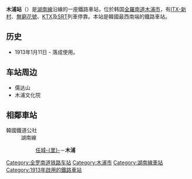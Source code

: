 {{NoteTA |G1=Railway |G2=Transport
|1= zh-hans:任城里;zh-hant:任城里;
}}
{{Infobox station
|livery      = {{韓國鐵道路線色|KR}}
|name        = 木浦站
|eng_name    = Mokpo
|other_name  = 
|image       = Mokpo station.JPG
|caption     = 
|hangul      = 목포역
|hanja       = 木浦驛
|rr          = Mokpo-yeok 
|mr          = Mokp'o-yŏk
|operator    = [[韓國鐵道公社|韓國鐵道公社]]
|lines       = {{ubl|[[湖南線|湖南線]]|[[湖南高速線|湖南高速線]]}}
|address     = {{KOR}}[[全羅南道|全羅南道]][[木浦市|木浦市]]{{link-ko|榮山路|영산로}}98
|structure   = 地面車站
|platform    = [[混合式月台|混合式月台]]
|opened      = 1913年5月15日
|closed      = 
|passengers  = 平均每日4,614人次
|pass_year   = 2020年
|adjacent    = {{Adjacent stations|system1=韓國鐵道公社
|line1=湖南線|left1=任城里|right1=|note-left1=7.3km
|line2=湖南線|type2=DITX|left2=一老|note-left2=12.6km
|line3=湖南線|type3=KTX|left3=罗州|note-left3=51.0km|note-mid3=[[Super_Rapid_Train|SRT]]
}}
}}

'''木浦站'''（{{kor|諺=목포역|漢=木浦驛|羅=Mokpo yeok|f=y}}）是[[湖南線|湖南線]]沿線的一座鐵路車站，位於韩国[[全羅南道|全羅南道]][[木浦市|木浦市]]{{Link-ko|湖南洞 (木浦市)|호남동 (목포시)|湖南洞}}，有[[ITX-新村|ITX-新村]]、[[無窮花號|無窮花號]]、[[韓國高速鐵道|KTX]]及[[Super_Rapid_Train|SRT]]列車停靠。本站是韓國最西南端的鐵路車站。

== 历史 ==
*1913年1月11日 - 落成使用。

== 车站周边 ==
*儒达山
*木浦文化院

== 相鄰車站 ==
;韓國鐵道公社
:湖南線
::[[任城里站|任城-{里}-]]－'''木浦'''

{{Template group
|title = 韓國鐵路軌道相關導航模板
|list =
{{湖南线}}
{{韩国高速铁道}}
{{水西平澤高速線}}
{{无穷花号}}
{{ITX}}
}}

[[Category:全罗南道铁路车站|Category:全罗南道铁路车站]]
[[Category:木浦市|Category:木浦市]]
[[Category:湖南線車站|Category:湖南線車站]]
[[Category:1913年啟用的鐵路車站|Category:1913年啟用的鐵路車站]]